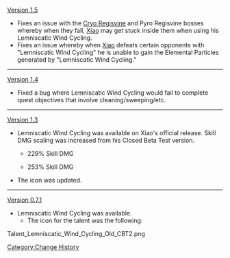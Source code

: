 [[Version 1.5]]
*Fixes an issue with the [[Cryo Regisvine]] and Pyro Regisvine bosses whereby when they fall, [[Xiao]] may get stuck inside them when using his Lemniscatic Wind Cycling.
*Fixes an issue whereby when [[Xiao]] defeats certain opponents with "Lemniscatic Wind Cycling" he is unable to gain the Elemental Particles generated by "Lemniscatic Wind Cycling."
----
[[Version 1.4]]
*Fixed a bug where Lemniscatic Wind Cycling would fail to complete quest objectives that involve cleaning/sweeping/etc.
----
[[Version 1.3]]
*Lemniscatic Wind Cycling was available on Xiao's official release. Skill DMG scaling was increased from his Closed Beta Test version.
** {{Color|Old base value:}} 229% Skill DMG
** {{Color|New base value:}} 253% Skill DMG
*The icon was updated.
----
[[Version 0.7.1]]
*Lemniscatic Wind Cycling was available.
** The icon for the talent was the following:
<gallery hideaddbutton="true" captionalign="center">
Talent_Lemniscatic_Wind_Cycling_Old_CBT2.png
</gallery>

<noinclude>[[Category:Change History]]</noinclude>